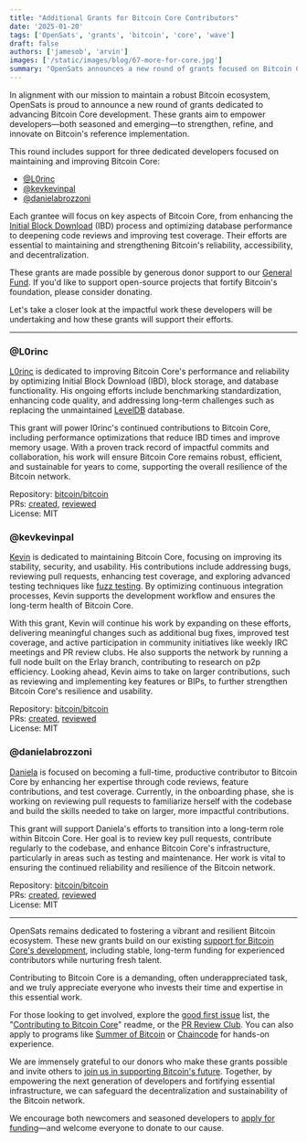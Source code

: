 ```yaml
---
title: "Additional Grants for Bitcoin Core Contributors"
date: '2025-01-20'
tags: ['OpenSats', 'grants', 'bitcoin', 'core', 'wave']
draft: false
authors: ['jamesob', 'arvin']
images: ['/static/images/blog/67-more-for-core.jpg']
summary: "OpenSats announces a new round of grants focused on Bitcoin Core development."
---
```


In alignment with our mission to maintain a robust Bitcoin ecosystem, OpenSats
is proud to announce a new round of grants dedicated to advancing Bitcoin Core
development. These grants aim to empower developers—both seasoned and
emerging—to strengthen, refine, and innovate on Bitcoin's reference
implementation.

This round includes support for three dedicated developers focused on
maintaining and improving Bitcoin Core:

- [@L0rinc](#l0rinc)
- [@kevkevinpal](#kevkevinpal)
- [@danielabrozzoni](#danielabrozzoni)

Each grantee will focus on key aspects of Bitcoin Core, from enhancing the
[Initial Block
Download](https://bitcoin.org/en/full-node#initial-block-downloadibd) (IBD)
process and optimizing database performance to deepening code reviews and
improving test coverage. Their efforts are essential to maintaining and
strengthening Bitcoin's reliability, accessibility, and decentralization.

These grants are made possible by generous donor support to our [General
Fund](/funds/general). If you'd like to support open-source projects that
fortify Bitcoin's foundation, please consider donating.

<center>
    <DonateToGeneralFundButton/>
</center>

Let's take a closer look at the impactful work these developers will be
undertaking and how these grants will support their efforts.

---

### @L0rinc

[L0rinc](https://github.com/l0rinc) is dedicated to improving Bitcoin Core's
performance and reliability by optimizing Initial Block Download (IBD), block
storage, and database functionality. His ongoing efforts include benchmarking
standardization, enhancing code quality, and addressing long-term challenges
such as replacing the unmaintained
[LevelDB](https://github.com/bitcoin/bitcoin/blob/master/src/leveldb/README.md)
database.

This grant will power I0rinc's continued contributions to Bitcoin Core,
including performance optimizations that reduce IBD times and improve memory
usage. With a proven track record of impactful commits and collaboration, his
work will ensure Bitcoin Core remains robust, efficient, and sustainable for
years to come, supporting the overall resilience of the Bitcoin network.

Repository: [bitcoin/bitcoin](https://github.com/bitcoin/bitcoin)  
PRs:
[created](https://github.com/bitcoin/bitcoin/pulls?q=is%3Apr+author%3Al0rinc+repo%3Abitcoin%2Fbitcoin),
[reviewed](https://github.com/bitcoin/bitcoin/pulls?q=is%3Apr+reviewed-by%3Al0rinc+repo%3Abitcoin%2Fbitcoin)  
License: MIT

### @kevkevinpal

[Kevin](https://github.com/kevkevinpal) is dedicated to maintaining Bitcoin
Core, focusing on improving its stability, security, and usability. His
contributions include addressing bugs, reviewing pull requests, enhancing test
coverage, and exploring advanced testing techniques like [fuzz
testing](https://github.com/bitcoin/bitcoin/blob/master/doc/fuzzing.md). By
optimizing continuous integration processes, Kevin supports the development
workflow and ensures the long-term health of Bitcoin Core.

With this grant, Kevin will continue his work by expanding on these efforts,
delivering meaningful changes such as additional bug fixes, improved test
coverage, and active participation in community initiatives like weekly IRC
meetings and PR review clubs. He also supports the network by running a full
node built on the Erlay branch, contributing to research on p2p efficiency.
Looking ahead, Kevin aims to take on larger contributions, such as reviewing and
implementing key features or BIPs, to further strengthen Bitcoin Core's
resilience and usability.

Repository: [bitcoin/bitcoin](https://github.com/bitcoin/bitcoin)  
PRs:
[created](https://github.com/bitcoin/bitcoin/pulls?q=is%3Apr+author%3Akevkevinpal+repo%3Abitcoin%2Fbitcoin),
[reviewed](https://github.com/bitcoin/bitcoin/pulls?q=is%3Apr+reviewed-by%3Akevkevinpal+repo%3Abitcoin%2Fbitcoin)  
License: MIT

### @danielabrozzoni

[Daniela](http://github.com/danielabrozzoni) is focused on becoming a full-time,
productive contributor to Bitcoin Core by enhancing her expertise through code
reviews, feature contributions, and test coverage. Currently, in the onboarding
phase, she is working on reviewing pull requests to familiarize herself with the
codebase and build the skills needed to take on larger, more impactful
contributions.

This grant will support Daniela's efforts to transition into a long-term role
within Bitcoin Core. Her goal is to review key pull requests, contribute
regularly to the codebase, and enhance Bitcoin Core's infrastructure,
particularly in areas such as testing and maintenance. Her work is vital to
ensuring the continued reliability and resilience of the Bitcoin network.

Repository: [bitcoin/bitcoin](https://github.com/bitcoin/bitcoin)  
PRs:
[created](https://github.com/bitcoin/bitcoin/pulls?q=is%3Apr+author%3Adanielabrozzoni+repo%3Abitcoin%2Fbitcoin),
[reviewed](https://github.com/bitcoin/bitcoin/pulls?q=is%3Apr+reviewed-by%3Adanielabrozzoni+repo%3Abitcoin%2Fbitcoin)  
License: MIT

---

OpenSats remains dedicated to fostering a vibrant and resilient Bitcoin
ecosystem. These new grants build on our existing [support for Bitcoin Core's
development](/tags/core), including stable, long-term funding for experienced
contributors while nurturing fresh talent.

Contributing to Bitcoin Core is a demanding, often underappreciated task, and we
truly appreciate everyone who invests their time and expertise in this essential
work.

For those looking to get involved, explore the [good first
issue](https://github.com/bitcoin/bitcoin/issues?q=sort%3Aupdated-desc+is%3Aopen+is%3Aissue+label%3A%22good+first+issue%22)
list, the "[Contributing to Bitcoin
Core](https://github.com/bitcoin/bitcoin/blob/master/CONTRIBUTING.md)" readme,
or the [PR Review Club](https://bitcoincore.reviews/). You can also apply to
programs like [Summer of Bitcoin](/projects/summerofbitcoin) or
[Chaincode](https://learning.chaincode.com/) for hands-on experience.

We are immensely grateful to our donors who make these grants possible and
invite others to [join us in supporting Bitcoin's future](/donate). Together, by
empowering the next generation of developers and fortifying essential
infrastructure, we can safeguard the decentralization and sustainability of the
Bitcoin network.

We encourage both newcomers and seasoned developers to [apply for
funding](/apply)—and welcome everyone to donate to our cause.

<center>
    <DonateToGeneralFundButton/>
</center>
